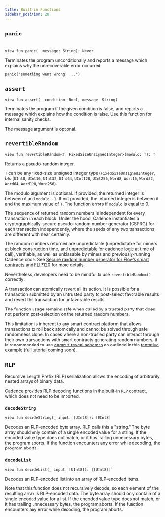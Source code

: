 ```yaml
---
title: Built-in Functions
sidebar_position: 28
---
```


## `panic`
#

```cadence
view fun panic(_ message: String): Never
```

Terminates the program unconditionally
and reports a message which explains why the unrecoverable error occurred.

```cadence
panic("something went wrong: ...")
```

## `assert`

```cadence
view fun assert(_ condition: Bool, message: String)
```

Terminates the program if the given condition is false,
and reports a message which explains how the condition is false.
Use this function for internal sanity checks.

The message argument is optional.

## `revertibleRandom`

```cadence
view fun revertibleRandom<T: FixedSizeUnsignedInteger>(modulo: T): T
```
Returns a pseudo-random integer.

`T` can be any fixed-size unsigned integer type (`FixedSizeUnsignedInteger`, i.e.
(`UInt8`, `UInt16`, `UInt32`, `UInt64`, `UInt128`, `UInt256`, 
`Word8`, `Word16`, `Word32`, `Word64`, `Word128`, `Word256`).

The modulo argument is optional. 
If provided, the returned integer is between `0` and `modulo -1`.
If not provided, the returned integer is between `0` and the maximum value of `T`.
The function errors if `modulo` is equal to 0.


The sequence of returned random numbers is independent for
every transaction in each block.
Under the hood, Cadence instantiates a cryptographically-secure pseudo-random number
generator (CSPRG) for each transaction independently, where the seeds of any two transactions
are different with near certainty.

The random numbers returned are unpredictable
(unpredictable for miners at block construction time,
and unpredictable for cadence logic at time of call),
verifiable, as well as unbiasable by miners and previously-running Cadence code.
See [Secure random number generator for Flow’s smart contracts](https://forum.flow.com/t/secure-random-number-generator-for-flow-s-smart-contracts/5110)
and [FLIP120](https://github.com/onflow/flips/pull/120) for more details.

Nevertheless, developers need to be mindful to use `revertibleRandom()` correctly:

<Callout type="warning">

A transaction can atomically revert all its action.
It is possible for a transaction submitted by an untrusted party
to post-select favorable results and revert the transaction for unfavorable results.

</Callout>

The function usage remains safe when called by a trusted party that does not
perform post-selection on the returned random numbers.

This limitation is inherent to any smart contract platform that allows transactions to roll back atomically
and cannot be solved through safe randomness alone.
In cases where a non-trusted party can interact through their own transactions
with smart contracts generating random numbers,
it is recommended to use [commit-reveal schemes](https://github.com/onflow/flips/pull/123)
as outlined in this [tentative example](https://github.com/onflow/flips/blob/main/protocol/20230728-commit-reveal.md#tutorials-and-examples) (full tutorial coming soon).

## `RLP`

Recursive Length Prefix (RLP) serialization allows the encoding of arbitrarily nested arrays of binary data.

Cadence provides RLP decoding functions in the built-in `RLP` contract, which does not need to be imported.

### `decodeString`

```cadence
view fun decodeString(_ input: [UInt8]): [UInt8]
```

Decodes an RLP-encoded byte array. RLP calls this a "string."
The byte array should only contain of a single encoded value for a string.
If the encoded value type does not match, or it has trailing unnecessary bytes, the program aborts.
If the function encounters any error while decoding, the program aborts.

### `decodeList`

```cadence
view fun decodeList(_ input: [UInt8]): [[UInt8]]`
```

Decodes an RLP-encoded list into an array of RLP-encoded items.

Note that this function does not recursively decode, so each element of the resulting array is RLP-encoded data.
The byte array should only contain of a single encoded value for a list.
If the encoded value type does not match, or it has trailing unnecessary bytes, the program aborts.
If the function encounters any error while decoding, the program aborts.
